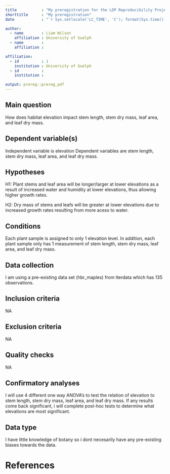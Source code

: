 ```yaml
---
title           : "My preregistration for the LDP Reproducibility Project"
shorttitle      : "My preregistration"
date            : "`r Sys.setlocale('LC_TIME', 'C'); format(Sys.time(), '%d\\\\. %B %Y')`"

author: 
  - name        : Liam Wilson
    affiliation : University of Guelph
  - name        : 
    affiliation : 

affiliation:
  - id          : 1
    institution : University of Guelph
  - id          : 
    institution : 

output: prereg::prereg_pdf
---
```



<!-- If you can answer these TEN questions you will have built the engine of a Stage 1 Registered Report -->

## Main question
<!-- 1) What is the main question being addressed in your study?
Why is it important that we answer this question? What’s the big picture? -->

How does habitat elevation impact stem length, stem dry mass, leaf area, and leaf dry mass. 


## Dependent variable(s)
<!-- 2) Describe the key independent and dependent variable(s), specifying how they will be measured. Ensure that they are defined precisely. -->

Independent variable is elevation 
Dependent variables are stem length, stem dry mass, leaf area, and leaf dry mass. 

## Hypotheses
<!-- 3) What are your hypotheses? Ensure that your predictions are defined precisely in terms of the specific IVs and DVs. Listing them as H0, H1, H2....Hn is recommended. -->

H1: Plant stems and leaf area will be longer/larger at lower elevations as a result of increased water and humidity at lower elevations, thus allowing higher growth rates. 

H2: Dry mass of stems and leafs will be greater at lower elevations due to increased growth rates resulting from more acess to water. 


## Conditions
<!-- 4) How many and which conditions will participants/samples be assigned to? Where applicable be sure to include details of randomisation, blinding and counterbalancing. Make it clear whether the design is within-subjects, between-subjects, mixed, or other. -->

Each plant sample is assigned to only 1 elevation level. In addition, each plant sample only has 1 measurement of stem length, stem dry mass, leaf area, and leaf dry mass.  


## Data collection
<!-- 5) How many observations will be collected and what rule will you use to terminate data collection? Ensure that your stopping rule takes into account any data exclusions. If adopting null hypothesis significance testing, what power will your study achieve? What effect size will you target and why? Remember that you are choosing the smallest effect size of theoretical or applied interest, or the smallest you can feasibly detect. For an actual RR you can use pilot data to help motivate this estimate, but you shouldn’t rely on pilot data alone because it is vulnerable to bias. If adopting Bayesian sampling methods, what is your prior? And what is your criterion Bayesfactor for asserting relative support of H0 or H1, or your maximum resource limit? -->

I am using a pre-existing data set (hbr_maples) from lterdata which has 135 observations. 


## Inclusion criteria
<!-- 6) What are your study inclusion criteria? How will participants/samples be recruited/included and under what specific rules? -->

NA


## Exclusion criteria
<!-- 7) What are your data exclusion criteria? State rules for excluding data both at the level of samples/participants (within groups) and at the level of raw data (within samples/participants), e.g. conditions involving data quality, completeness and outliers. Remember to be comprehensive: exclusion criteria are very difficult to change after data collection has commenced because doing so risks introducing bias. Think about previous experiments you have done and all the reasons you have ever thrown out a data set or data point. -->

NA


## Quality checks
<!-- 8) What positive controls or quality checks will confirm that the obtained results are able to provide a fair test of the stated hypothesis? WHAT’S THIS? A positive control tests the existence of phenomena that would confirm that the IV, DV or instrumentation was used correctly and is therefore capable of testing the main study predictions. One of the most famous positive control experiments was the use of the Galileo spacecraft to test for the existence of life on Earth (see: https://www-pw.physics.uiowa.edu/~dag/publications/1993_ASearchForLifeOnEarthFromTheGalileoSpacecraft_NATURE.pdf ). If the instrumentation on the probe couldn’t detectlife on Earth (i.e. had the positive control failed), then it would not be reasonable to use to the probe to test the hypothesis that life existed on other planets. Not all experimental designs have suitable positive controls. Where a positive control isn’t possible, think of what quality checks or verifications you would build into your design before results are known to convince a skeptic that you had conducted the experiment to a sufficient standard (e.g. noise within certain limits etc.). Make sure these are independent of your main hypothesis tests.  Where a positive control (e.g. manipulation check) or quality check (e.g. lack of floor or ceiling effects in data) requires a statistical test, ensure that the test is adequately powered or sampled. -->

NA


## Confirmatory analyses
<!-- 9) Specify exactly which analyses you will conduct to examine the main question/hypothesis(es). Ensure that there is an exact correspondence between each scientific hypothesis and each statistical test. Failure to precisely specify these links is one of the main reasons RRs are rejected
If your analysis strategy will depend on the results (e.g. normal vs. non-normal distribution) then specify the contingencies for making different choices, i.e. IF-THEN statements. In the event of a negative result, would you be happy to conclude that there “was no evidence of a difference” between conditions, or would you instead want to be able to make the stronger claim that “there is evidence of no difference between conditions”? The first inference is limited to absence of evidence while the second (stronger) one refers to evidence of absence. If you want to make the stronger inference, you will need Bayesian inferential methods (see: https://link.springer.com/content/pdf/10.3758%2Fs13423-017-1230-y.pdf ) or frequentist equivalence testing (see: https://journals.sagepub.com/doi/pdf/10.1177/1948550617697177 ). -->

I will use 4 different one way ANOVA's to test the relation of elevation to stem length, stem dry mass, leaf area, and leaf dry mass.  If any results come back significant, i will complete post-hoc tests to determine what elevations are most significant. 



## Data type
<!-- 10) Are you proposing to collect new data or analyse existing data? If the proposal involves existing data, what steps will you take to ensure that your analysis plan isn’t biased by any prior observation you have had of the data? -->

I have little knowledge of botany so i dont necesarily have any pre-existing biases towards the data. 

<!-- You might be wondering: why is there no section for specifying exploratory analyses? That’s because for RRs we usually don’t allow authors to specify exploratory analyses in Stage 1 submissions. A central strength of the RR format is the unequivocal distinction it draws between confirmatory pre-registered analyses and exploratory unregistered analyses. Pre-specifying (usually vague) plans for exploratory analyses blurs this separation. Any analysis that can be precisely planned should be specified as confirmatory at Stage 1, even if a secondary hypothesis. And any analysis that can’t be precisely planned should be withheld until Stage 2, where it is then introduced and comprehensively reported in the Exploratory Analyses section of the Results. -->


<!-- Tips for Avoiding Desk Rejection at Stage 1

Many Registered Report submissions are desk rejected at Stage 1, prior to in-depth review,for failing to sufciently meet the Stage 1 editorial criteria. In many such cases, authors areinvited to resubmit once specifc shortcomings are addressed, although major problems canlead to outright rejection. To help minimize the chances of authors’ submissions being deskrejected, we list below the top ten reasons why Stage 1 submissions are rejected prior toreview.

1. Cover letter doesn’t make necessary statements concerning ethics, data archiving, andso forth (check specifc author guidelines).

2. The protocol contains insufcient methodological detail to enable replication and preventresearcher degrees of freedom. One commonly neglected area is the criteria for excludingdata,   both   at   the   level   of   animals/participants   and   at   the   level   of   data   withinanimals/participants. In the interests of clarity, we recommend listing these criteriasystematically rather than presenting them in prose.

3. Lack of correspondence between the scientifc hypotheses and the pre-registeredstatistical tests. This is a common problem and severe cases are likely to be desk rejectedoutright. To maximize clarity of correspondence between predictions and analyses, authorsare encouraged to number their hypotheses in the Introduction and then number theproposed analyses in the Methods to make clear which analysis tests which prediction.Ensure also that power analysis, where applicable, is based on the actual test proceduresthat will be employed to test those hypotheses; e.g. don’t propose a power analysis basedon an ANOVA but then suggest a linear mixed efects model to test the hypothesis.

4. Power analysis, where applicable, fails to reach the minimum level stated in journal policy.

5. Power analysis is over-optimistic (e.g. based on previous literature but not taking intoaccount publication bias) or insufciently justifed (e.g. based on a single point estimatefrom a pilot experiment or previous study). Proposals should be powered to detect thesmallest efect that is plausible and of theoretical value. Pilot data can help inform thisestimate but is unlikely to form an acceptable basis, alone, for choosing the target efectsize.

6. Intention to infer support for the null hypothesis from statistically non-signifcant results,without proposing use of Bayes factors or frequentist equivalence testing.

7. Inclusion of exploratory analyses in the analysis plan. Manuscripts proposing exploratoryanalyses will usually be desk rejected until such analyses are removed because inclusion ofexploratory “plans” at Stage 1 blurs the line between confrmatory and exploratoryoutcomes at Stage 2. Instead, such analyses can be included at Stage 2 and need not bepre-registered. Under some circumstances, exploratory analyses could be discussed atStage 1 where they are necessary to justify study variables or procedures that are includedin the design exclusively for exploratory analysis.

8. Failure to clearly distinguish work that has already been done from work that is planned.Where a proposal contains a mixture of pilot work that has already been undertaken and aproposal for work not yet undertaken, authors should use the past tense for pilot work butthe future tense for the proposed work. At Stage 2, all descriptions shift to past tense.

9. Lack of pre-specifed positive controls or other quality checks, or an appropriate justifcation for their absence. We recognise that positive controls are not possible with allstudy designs, in which case authors should discuss why they are not included.

10. Where applicable, lack of power analysis within proposed positive controls that dependon hypothesis testing. -->


# References
## 
\vspace{-2pc}
\setlength{\parindent}{-0.5in}
\setlength{\leftskip}{-1in}
\setlength{\parskip}{8pt}
\noindent
